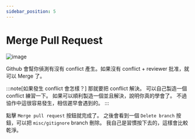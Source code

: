 ```yaml
---
sidebar_position: 5
---
```


# Merge Pull Request

![image](https://hackmd.io/_uploads/BJHXbyhwkx.png)

Github 會幫你偵測有沒有 conflict 產生。如果沒有 conflict + reviewer 批准，就可以 Merge 了。

:::note[如果發生 conflict 會怎樣？]
那就要把 conflict 解決。
可以自己製造一個 conflict 練習一下。
如果可以順利製造一個並且解決，說明你真的學會了。
不過協作中這很容易發生，相信遲早會遇到的。
:::

點擊 `Merge pull request` 按鈕就完成了。
之後會看到一個 `Delete branch` 按鈕，可以把 `misc/gitignore` branch 刪除。
我自己是習慣按下去的，這樣會比較乾淨。
